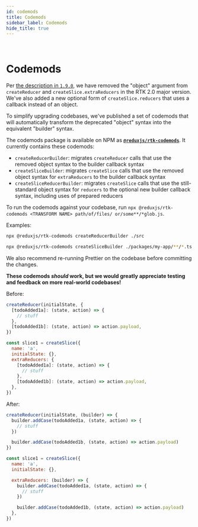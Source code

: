 ```yaml
---
id: codemods
title: Codemods
sidebar_label: Codemods
hide_title: true
---
```


&nbsp;

# Codemods

Per [the description in `1.9.0`](https://github.com/reduxjs/redux-toolkit/releases/tag/v1.9.0), we have removed the "object" argument from `createReducer` and `createSlice.extraReducers` in the RTK 2.0 major version. We've also added a new optional form of `createSlice.reducers` that uses a callback instead of an object.

To simplify upgrading codebases, we've published a set of codemods that will automatically transform the deprecated "object" syntax into the equivalent "builder" syntax.

The codemods package is available on NPM as [**`@reduxjs/rtk-codemods`**](https://www.npmjs.com/package/@reduxjs/rtk-codemods). It currently contains these codemods:

- `createReducerBuilder`: migrates `createReducer` calls that use the removed object syntax to the builder callback syntax
- `createSliceBuilder`: migrates `createSlice` calls that use the removed object syntax for `extraReducers` to the builder callback syntax
- `createSliceReducerBuilder`: migrates `createSlice` calls that use the still-standard object syntax for `reducers` to the optional new builder callback syntax, including uses of prepared reducers

To run the codemods against your codebase, run `npx @reduxjs/rtk-codemods <TRANSFORM NAME> path/of/files/ or/some**/*glob.js`.

Examples:

```bash
npx @reduxjs/rtk-codemods createReducerBuilder ./src

npx @reduxjs/rtk-codemods createSliceBuilder ./packages/my-app/**/*.ts
```

We also recommend re-running Prettier on the codebase before committing the changes.

**These codemods _should_ work, but we would greatly appreciate testing and feedback on more real-world codebases!**

Before:

```js
createReducer(initialState, {
  [todoAdded1a]: (state, action) => {
    // stuff
  },
  [todoAdded1b]: (state, action) => action.payload,
})

const slice1 = createSlice({
  name: 'a',
  initialState: {},
  extraReducers: {
    [todoAdded1a]: (state, action) => {
      // stuff
    },
    [todoAdded1b]: (state, action) => action.payload,
  },
})
```

After:

```js
createReducer(initialState, (builder) => {
  builder.addCase(todoAdded1a, (state, action) => {
    // stuff
  })

  builder.addCase(todoAdded1b, (state, action) => action.payload)
})

const slice1 = createSlice({
  name: 'a',
  initialState: {},

  extraReducers: (builder) => {
    builder.addCase(todoAdded1a, (state, action) => {
      // stuff
    })

    builder.addCase(todoAdded1b, (state, action) => action.payload)
  },
})
```
